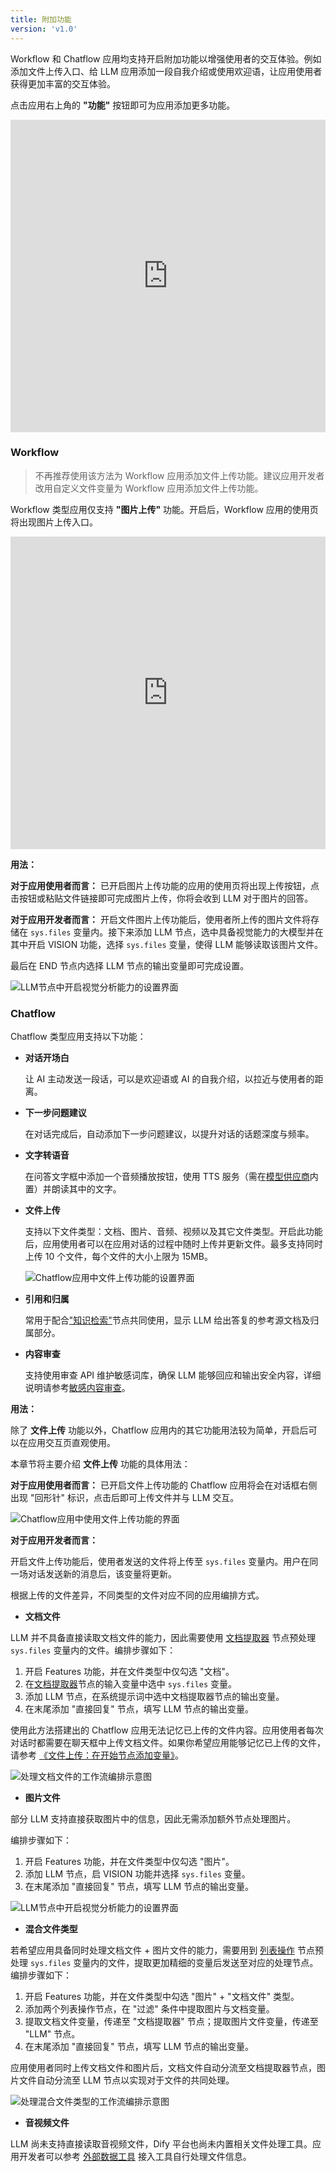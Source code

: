 ```yaml
---
title: 附加功能
version: 'v1.0'
---
```


Workflow 和 Chatflow 应用均支持开启附加功能以增强使用者的交互体验。例如添加文件上传入口、给 LLM 应用添加一段自我介绍或使用欢迎语，让应用使用者获得更加丰富的交互体验。

点击应用右上角的 **"功能"** 按钮即可为应用添加更多功能。

<iframe
  src="https://app.arcade.software/share/a0tbwuEIT5I3y5RdHsJp"
  frameborder="0"
  width="100%"
  height="500px"
  allowfullscreen
></iframe>

### Workflow

> 不再推荐使用该方法为 Workflow 应用添加文件上传功能。建议应用开发者改用自定义文件变量为 Workflow 应用添加文件上传功能。

Workflow 类型应用仅支持 **"图片上传"** 功能。开启后，Workflow 应用的使用页将出现图片上传入口。

<iframe
  src="https://app.arcade.software/share/DqlK9RV79K25ElxMq1BJ"
  frameborder="0"
  width="100%"
  height="500px"
  allowfullscreen
></iframe>

**用法：**

**对于应用使用者而言：** 已开启图片上传功能的应用的使用页将出现上传按钮，点击按钮或粘贴文件链接即可完成图片上传，你将会收到 LLM 对于图片的回答。

**对于应用开发者而言：** 开启文件图片上传功能后，使用者所上传的图片文件将存储在 `sys.files` 变量内。接下来添加 LLM 节点，选中具备视觉能力的大模型并在其中开启 VISION 功能，选择 `sys.files` 变量，使得 LLM 能够读取该图片文件。

最后在 END 节点内选择 LLM 节点的输出变量即可完成设置。

<Frame caption="开启视觉分析能力">
  <img src="/user-guide/.gitbook/assets/image (7).png" alt="LLM节点中开启视觉分析能力的设置界面" />
</Frame>

### Chatflow

Chatflow 类型应用支持以下功能：

*   **对话开场白**

    让 AI 主动发送一段话，可以是欢迎语或 AI 的自我介绍，以拉近与使用者的距离。
*   **下一步问题建议**

    在对话完成后，自动添加下一步问题建议，以提升对话的话题深度与频率。
*   **文字转语音**

    在问答文字框中添加一个音频播放按钮，使用 TTS 服务（需在[模型供应商](user-guide/getting-started/readme/model-providers.md)内置）并朗读其中的文字。
*   **文件上传**

    支持以下文件类型：文档、图片、音频、视频以及其它文件类型。开启此功能后，应用使用者可以在应用对话的过程中随时上传并更新文件。最多支持同时上传 10 个文件，每个文件的大小上限为 15MB。

    <Frame caption="文件上传功能">
      <img src="/user-guide/.gitbook/assets/image (8).png" alt="Chatflow应用中文件上传功能的设置界面" />
    </Frame>

*   **引用和归属**

    常用于配合["知识检索"](node/knowledge-retrieval.md)节点共同使用，显示 LLM 给出答复的参考源文档及归属部分。
*   **内容审查**

    支持使用审查 API 维护敏感词库，确保 LLM 能够回应和输出安全内容，详细说明请参考[敏感内容审查](../application-orchestrate/app-toolkits/moderation-tool.md)。

**用法：**

除了 **文件上传** 功能以外，Chatflow 应用内的其它功能用法较为简单，开启后可以在应用交互页直观使用。

本章节将主要介绍 **文件上传** 功能的具体用法：

**对于应用使用者而言：** 已开启文件上传功能的 Chatflow 应用将会在对话框右侧出现 "回形针" 标识，点击后即可上传文件并与 LLM 交互。

<Frame caption="使用文件上传">
  <img src="/user-guide/.gitbook/assets/image (9).png" alt="Chatflow应用中使用文件上传功能的界面" />
</Frame>

**对于应用开发者而言：**

开启文件上传功能后，使用者发送的文件将上传至 `sys.files` 变量内。用户在同一场对话发送新的消息后，该变量将更新。

根据上传的文件差异，不同类型的文件对应不同的应用编排方式。

* **文档文件**

LLM 并不具备直接读取文档文件的能力，因此需要使用 [文档提取器](node/doc-extractor.md) 节点预处理 `sys.files` 变量内的文件。编排步骤如下：

1. 开启 Features 功能，并在文件类型中仅勾选 "文档"。
2. 在[文档提取器](node/doc-extractor.md)节点的输入变量中选中 `sys.files` 变量。
3. 添加 LLM 节点，在系统提示词中选中文档提取器节点的输出变量。
4. 在末尾添加 "直接回复" 节点，填写 LLM 节点的输出变量。

使用此方法搭建出的 Chatflow 应用无法记忆已上传的文件内容。应用使用者每次对话时都需要在聊天框中上传文档文件。如果你希望应用能够记忆已上传的文件，请参考 [《文件上传：在开始节点添加变量》](file-upload.md#fang-fa-er-zai-tian-jia-wen-jian-bian-liang)。

<Frame caption="文档文件编排">
  <img src="/user-guide/.gitbook/assets/image (372).png" alt="处理文档文件的工作流编排示意图" />
</Frame>

* **图片文件**

部分 LLM 支持直接获取图片中的信息，因此无需添加额外节点处理图片。

编排步骤如下：

1. 开启 Features 功能，并在文件类型中仅勾选 "图片"。
2. 添加 LLM 节点，启 VISION 功能并选择 `sys.files` 变量。
3. 在末尾添加 "直接回复" 节点，填写 LLM 节点的输出变量。

<Frame caption="开启视觉分析能力">
  <img src="/user-guide/.gitbook/assets/image (3) (2).png" alt="LLM节点中开启视觉分析能力的设置界面" />
</Frame>

* **混合文件类型**

若希望应用具备同时处理文档文件 + 图片文件的能力，需要用到 [列表操作](node/list-operator.md) 节点预处理 `sys.files` 变量内的文件，提取更加精细的变量后发送至对应的处理节点。编排步骤如下：

1. 开启 Features 功能，并在文件类型中勾选 "图片" + "文档文件" 类型。
2. 添加两个列表操作节点，在 "过滤" 条件中提取图片与文档变量。
3. 提取文档文件变量，传递至 "文档提取器" 节点；提取图片文件变量，传递至 "LLM" 节点。
4. 在末尾添加 "直接回复" 节点，填写 LLM 节点的输出变量。

应用使用者同时上传文档文件和图片后，文档文件自动分流至文档提取器节点，图片文件自动分流至 LLM 节点以实现对于文件的共同处理。

<Frame caption="混合文件处理">
  <img src="/user-guide/.gitbook/assets/image (16).png" alt="处理混合文件类型的工作流编排示意图" />
</Frame>

* **音视频文件**

LLM 尚未支持直接读取音视频文件，Dify 平台也尚未内置相关文件处理工具。应用开发者可以参考 [外部数据工具](../extension/api-based-extension/external-data-tool.md) 接入工具自行处理文件信息。

